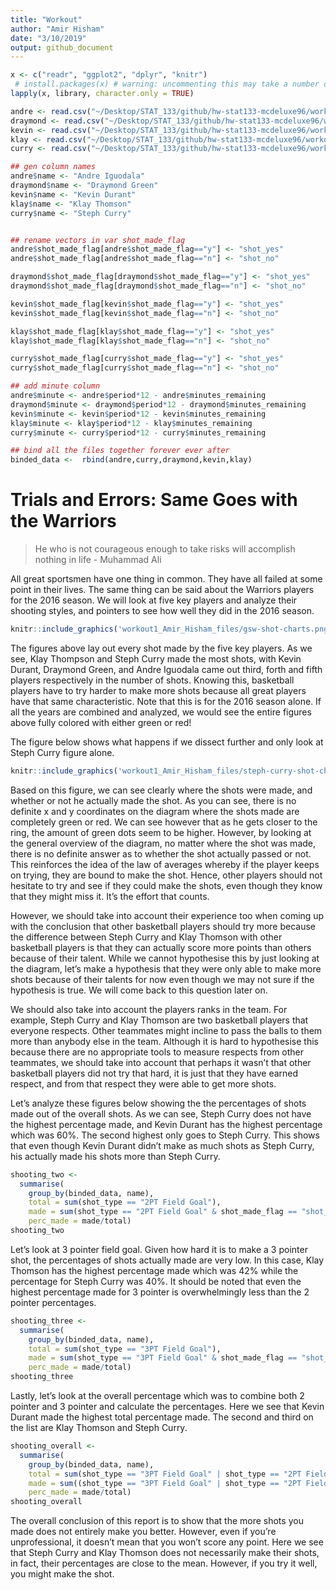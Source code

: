 ```yaml
---
title: "Workout"
author: "Amir Hisham"
date: "3/10/2019"
output: github_document
---
```

```r
x <- c("readr", "ggplot2", "dplyr", "knitr")
 # install.packages(x) # warning: uncommenting this may take a number of minutes
lapply(x, library, character.only = TRUE)
```
```r
andre <- read.csv("~/Desktop/STAT_133/github/hw-stat133-mcdeluxe96/workout01/data/draymond-green.csv", stringsAsFactors = FALSE)
draymond <- read.csv("~/Desktop/STAT_133/github/hw-stat133-mcdeluxe96/workout01/data/draymond-green.csv", stringsAsFactors = FALSE)
kevin <- read.csv("~/Desktop/STAT_133/github/hw-stat133-mcdeluxe96/workout01/data/kevin-durant.csv", stringsAsFactors = FALSE)
klay <- read.csv("~/Desktop/STAT_133/github/hw-stat133-mcdeluxe96/workout01/data/klay-thompson.csv", stringsAsFactors = FALSE)
curry <- read.csv("~/Desktop/STAT_133/github/hw-stat133-mcdeluxe96/workout01/data/stephen-curry.csv", stringsAsFactors = FALSE)

## gen column names
andre$name <- "Andre Iguodala" 
draymond$name <- "Draymond Green" 
kevin$name <- "Kevin Durant" 
klay$name <- "Klay Thomson" 
curry$name <- "Steph Curry" 


## rename vectors in var shot_made_flag
andre$shot_made_flag[andre$shot_made_flag=="y"] <- "shot_yes"
andre$shot_made_flag[andre$shot_made_flag=="n"] <- "shot_no"

draymond$shot_made_flag[draymond$shot_made_flag=="y"] <- "shot_yes"
draymond$shot_made_flag[draymond$shot_made_flag=="n"] <- "shot_no"

kevin$shot_made_flag[kevin$shot_made_flag=="y"] <- "shot_yes"
kevin$shot_made_flag[kevin$shot_made_flag=="n"] <- "shot_no"

klay$shot_made_flag[klay$shot_made_flag=="y"] <- "shot_yes"
klay$shot_made_flag[klay$shot_made_flag=="n"] <- "shot_no"

curry$shot_made_flag[curry$shot_made_flag=="y"] <- "shot_yes"
curry$shot_made_flag[curry$shot_made_flag=="n"] <- "shot_no"

## add minute column
andre$minute <- andre$period*12 - andre$minutes_remaining   
draymond$minute <- draymond$period*12 - draymond$minutes_remaining      
kevin$minute <- kevin$period*12 - kevin$minutes_remaining      
klay$minute <- klay$period*12 - klay$minutes_remaining      
curry$minute <- curry$period*12 - curry$minutes_remaining

## bind all the files together forever ever after
binded_data <-  rbind(andre,curry,draymond,kevin,klay)
```

# Trials and Errors: Same Goes with the Warriors
> He who is not courageous enough to take risks will accomplish nothing in life - Muhammad Ali

All great sportsmen have one thing in common. They have all failed at some point in their lives. The same thing can be said about the Warriors players for the 2016 season. We will look at five key players and analyze their shooting styles, and pointers to see how well they did in the 2016 season.

```r
knitr::include_graphics('workout1_Amir_Hisham_files/gsw-shot-charts.png')
```

The figures above lay out every shot made by the five key players. As we see, Klay Thompson and Steph Curry made the most shots, with Kevin Durant, Draymond Green, and Andre Iguodala came out third, forth and fifth players respectively in the number of shots. Knowing this, basketball players have to try harder to make more shots because all great players have that same characteristic. Note that this is for the 2016 season alone. If all the years are combined and analyzed, we would see the entire figures above fully colored with either green or red!

The figure below shows what happens if we dissect further and only look at Steph Curry figure alone.

```r
knitr::include_graphics('workout1_Amir_Hisham_files/steph-curry-shot-chart.png')
```
Based on this figure, we can see clearly where the shots were made, and whether or not he actually made the shot. As you can see, there is no definite x and y coordinates on the diagram where the shots made are completely green or red. We can see however that as he gets closer to the ring, the amount of green dots seem to be higher. However, by looking at the general overview of the diagram, no matter where the shot was made, there is no definite answer as to whether the shot actually passed or not. This reinforces the idea of the law of averages whereby if the player keeps on trying, they are bound to make the shot. Hence, other players should not hesitate to try and see if they could make the shots, even though they know that they might miss it. It's the effort that counts.

However, we should take into account their experience too when coming up with the conclusion that other basketball players should try more because the difference between Steph Curry and Klay Thomson with other basketball players is that they can actually score more points than others because of their talent. While we cannot hypothesise this by just looking at the diagram, let's make a hypothesis that they were only able to make more shots because of their talents for now even though we may not sure if the hypothesis is true. We will come back to this question later on.

We should also take into account the players ranks in the team. For example, Steph Curry and Klay Thomson are two basketball players that everyone respects. Other teammates might incline to pass the balls to them more than anybody else in the team. Although it is hard to hypothesise this because there are no appropriate tools to measure respects from other teammates, we should take into account that perhaps it wasn't that other basketball players did not try that hard, it is just that they have earned respect, and from that respect they were able to get more shots. 

Let's analyze these figures below showing the the percentages of shots made out of the overall shots. As we can see, Steph Curry does not have the highest percentage made, and Kevin Durant has the highest percentage which was 60%. The second highest only goes to Steph Curry. This shows that even though Kevin Durant didn't make as much shots as Steph Curry, his actually made his shots more than Steph Curry.

```r
shooting_two <-
  summarise(
    group_by(binded_data, name),
    total = sum(shot_type == "2PT Field Goal"),
    made = sum(shot_type == "2PT Field Goal" & shot_made_flag == "shot_yes"),
    perc_made = made/total)
shooting_two
```
Let's look at 3 pointer field goal. Given how hard it is to make a 3 pointer shot, the percentages of shots actually made are very low. In this case, Klay Thomson has the highest percentage made which was 42% while the percentage for Steph Curry was 40%. It should be noted that even the highest percentage made for 3 pointer is overwhelmingly less than the 2 pointer percentages. 
```r
shooting_three <-
  summarise(
    group_by(binded_data, name),
    total = sum(shot_type == "3PT Field Goal"),
    made = sum(shot_type == "3PT Field Goal" & shot_made_flag == "shot_yes"),
    perc_made = made/total)
shooting_three
```
Lastly, let's look at the overall percentage which was to combine both 2 pointer and 3 pointer and calculate the percentages. Here we see that Kevin Durant made the highest total percentage made. The second and third on the list are Klay Thomson and Steph Curry.
```r
shooting_overall <-
  summarise(
    group_by(binded_data, name),
    total = sum(shot_type == "3PT Field Goal" | shot_type == "2PT Field Goal"),
    made = sum((shot_type == "3PT Field Goal" | shot_type == "2PT Field Goal") & shot_made_flag == "shot_yes"),
    perc_made = made/total)
shooting_overall
```

The overall conclusion of this report is to show that the more shots you made does not entirely make you better. However, even if you're unprofessional, it doesn't mean that you won't score any point. Here we see that Steph Curry and Klay Thomson does not necessarily make their shots, in fact, their percentages are close to the mean. However, if you try it well, you might make the shot.



